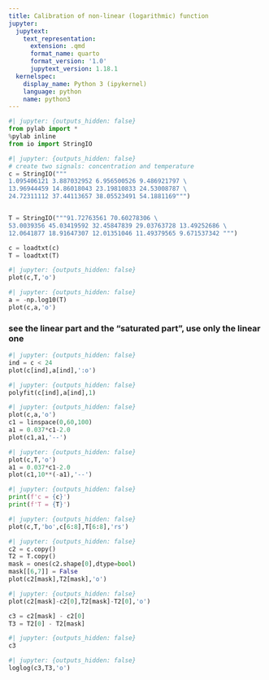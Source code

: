 ```yaml
---
title: Calibration of non-linear (logarithmic) function
jupyter:
  jupytext:
    text_representation:
      extension: .qmd
      format_name: quarto
      format_version: '1.0'
      jupytext_version: 1.18.1
  kernelspec:
    display_name: Python 3 (ipykernel)
    language: python
    name: python3
---
```




```python
#| jupyter: {outputs_hidden: false}
from pylab import *
%pylab inline
from io import StringIO
```

```python
#| jupyter: {outputs_hidden: false}
# create two signals: concentration and temperature
c = StringIO("""
1.095406121 3.887032952 6.956500526 9.486921797 \
13.96944459 14.86018043 23.19810833 24.53008787 \
24.72311112 37.44113657 38.05523491 54.1881169""")


T = StringIO("""91.72763561 70.60278306 \
53.0039356 45.03419592 32.45847839 29.03763728 13.49252686 \
12.0641877 18.91647307 12.01351046 11.49379565 9.671537342 """)

c = loadtxt(c)
T = loadtxt(T)
```

```python
#| jupyter: {outputs_hidden: false}
plot(c,T,'o')
```

```python
#| jupyter: {outputs_hidden: false}
a = -np.log10(T)
plot(c,a,'o')
```

### see the linear part and the "saturated part", use only the linear one

```python
#| jupyter: {outputs_hidden: false}
ind = c < 24
plot(c[ind],a[ind],':o')
```

```python
#| jupyter: {outputs_hidden: false}
polyfit(c[ind],a[ind],1)
```

```python
#| jupyter: {outputs_hidden: false}
plot(c,a,'o')
c1 = linspace(0,60,100)
a1 = 0.037*c1-2.0
plot(c1,a1,'--')
```

```python
#| jupyter: {outputs_hidden: false}
plot(c,T,'o')
a1 = 0.037*c1-2.0
plot(c1,10**(-a1),'--')
```

```python
#| jupyter: {outputs_hidden: false}
print(f'c = {c}')
print(f'T = {T}')
```

```python
#| jupyter: {outputs_hidden: false}
plot(c,T,'bo',c[6:8],T[6:8],'rs')
```

```python
#| jupyter: {outputs_hidden: false}
c2 = c.copy()
T2 = T.copy()
mask = ones(c2.shape[0],dtype=bool)
mask[[6,7]] = False
plot(c2[mask],T2[mask],'o')
```

```python
#| jupyter: {outputs_hidden: false}
plot(c2[mask]-c2[0],T2[mask]-T2[0],'o')
```

```python
c3 = c2[mask] - c2[0]
T3 = T2[0] - T2[mask]
```

```python
#| jupyter: {outputs_hidden: false}
c3
```

```python
#| jupyter: {outputs_hidden: false}
loglog(c3,T3,'o')
```
